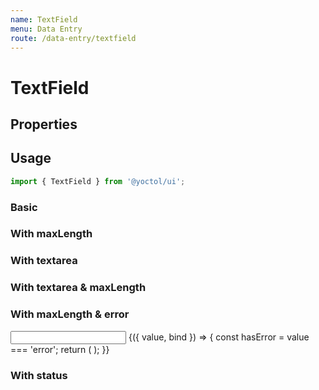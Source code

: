 ```yaml
---
name: TextField
menu: Data Entry
route: /data-entry/textfield
---
```



# TextField

## Properties

<PropsTable of={TextField} />

## Usage

```js
import { TextField } from '@yoctol/ui';
```

### Basic

<Playground>
  <TextField label="Text Field" />
</Playground>

### With maxLength

<Playground>
  <TextField label="Text Field" maxLength={12} />
</Playground>

### With textarea

<Playground>
  <TextField
    textarea
    minRows={2}
    maxRows={6}
    label="Text Field(textarea)"
  />
</Playground>

### With textarea & maxLength

<Playground>
  <TextField
    textarea
    minRows={2}
    maxRows={6}
    maxLength={100}
    label="Text Field(textarea)"
  />
</Playground>

### With maxLength & error

<Playground>
  <Input>
    {({ value, bind }) => {
      const hasError = value === 'error';
      return (
        <TextField
          label="Please type 'error'"
          maxLength={12}
          error={hasError}
          message="Just show error"
          {...bind}
        />
      );
    }}
  </Input>
</Playground>

### With status

<Playground>
  <TextField value="default" label="Text Field" />
  <TextField
    label="Text Field"
    value="Success"
    success
    message="This is a success message"
  />
  <TextField
    label="Text Field"
    value="Warning"
    warning
    message="This is a warning message"
  />
  <TextField
    label="Text Field"
    value="Error"
    error
    message="This is a error message"
  />
</Playground>
